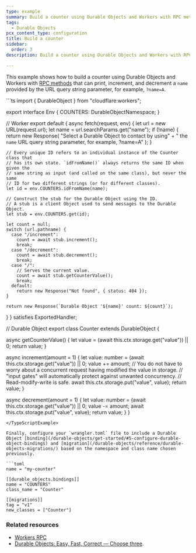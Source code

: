 ```yaml
---
type: example
summary: Build a counter using Durable Objects and Workers with RPC methods.
tags:
  - Durable Objects
pcx_content_type: configuration
title: Build a counter
sidebar:
  order: 3
description: Build a counter using Durable Objects and Workers with RPC methods.

---
```



This example shows how to build a counter using Durable Objects and Workers with [RPC methods](/workers/runtime-apis/rpc) that can print, increment, and decrement a `name` provided by the URL query string parameter, for example, `?name=A`.

<TypeScriptExample>
```ts
import { DurableObject } from "cloudflare:workers";

export interface Env {
  COUNTERS: DurableObjectNamespace<Counter>;
}

// Worker
export default {
  async fetch(request, env) {
    let url = new URL(request.url);
    let name = url.searchParams.get("name");
    if (!name) {
      return new Response(
        "Select a Durable Object to contact by using" +
          " the `name` URL query string parameter, for example, ?name=A"
      );
    }

    // Every unique ID refers to an individual instance of the Counter class that
    // has its own state. `idFromName()` always returns the same ID when given the
    // same string as input (and called on the same class), but never the same
    // ID for two different strings (or for different classes).
    let id = env.COUNTERS.idFromName(name);

    // Construct the stub for the Durable Object using the ID.
    // A stub is a client Object used to send messages to the Durable Object.
    let stub = env.COUNTERS.get(id);

    let count = null;
    switch (url.pathname) {
      case "/increment":
        count = await stub.increment();
        break;
      case "/decrement":
        count = await stub.decrement();
        break;
      case "/":
        // Serves the current value.
        count = await stub.getCounterValue();
        break;
      default:
        return new Response("Not found", { status: 404 });
    }

    return new Response(`Durable Object '${name}' count: ${count}`);
  }
} satisfies ExportedHandler<Env>;

// Durable Object
export class Counter extends DurableObject {

  async getCounterValue() {
    let value = (await this.ctx.storage.get("value")) || 0;
    return value;
  }

  async increment(amount = 1) {
    let value: number = (await this.ctx.storage.get("value")) || 0;
    value += amount;
    // You do not have to worry about a concurrent request having modified the value in storage.
    // "input gates" will automatically protect against unwanted concurrency.
    // Read-modify-write is safe.
    await this.ctx.storage.put("value", value);
    return value;
  }

  async decrement(amount = 1) {
    let value: number = (await this.ctx.storage.get("value")) || 0;
    value -= amount;
    await this.ctx.storage.put("value", value);
    return value;
  }
}
```
</TypeScriptExample>

Finally, configure your `wrangler.toml` file to include a Durable Object [binding](/durable-objects/get-started/#5-configure-durable-object-bindings) and [migration](/durable-objects/reference/durable-objects-migrations/) based on the namespace and class name chosen previously.

```toml
name = "my-counter"

[[durable_objects.bindings]]
name = "COUNTERS"
class_name = "Counter"

[[migrations]]
tag = "v1"
new_classes = ["Counter"]
```

### Related resources

* [Workers RPC](/workers/runtime-apis/rpc/)
* [Durable Objects: Easy, Fast, Correct — Choose three](https://blog.cloudflare.com/durable-objects-easy-fast-correct-choose-three/).
